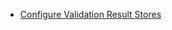 <!--

---Import---
<ValidationResultStores />

---Header---
### Validation Result Stores
-->
- [Configure Validation Result Stores](/docs/oss/guides/setup/configuring_metadata_stores/configure_result_stores)

